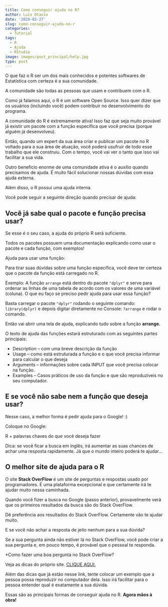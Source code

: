 ```yaml
---
title: Como conseguir ajuda no R?
author: Luis Otavio
date: '2020-02-27'
slug: como-conseguir-ajuda-no-r
categories:
  - Tutorial
tags:
  - R
  - Ajuda
  - RStudio
image: images/post_principal/help.jpg
type: post
---
```


O que faz o R ser um dos mais conhecidos e potentes softwares de Estatística com certeza é a sua comunidade.

A comunidade são todas as pessoas que usam e contribuem com o R.

Como já falamos aqui, o R é um software Open Source. Isso quer dizer que os usuários (incluindo você) podem contribuir no desenvolvimento do programa.

A comunidade do R é extremamente ativa! Isso faz que seja muito provável já existir um pacote com a função específica que você precisa (porque alguém já desenvolveu).

Então, quando um expert da sua área criar e publicar um pacote no R voltado para a sua área de atuação, você poderá usufruir de todo esse trabalho que ele construiu. Com o tempo, você vai ver o tanto que isso vai facilitar a sua vida.

Outro benefício enorme de uma comunidade ativa é o auxílio quando precisamos de ajuda. É muito fácil solucionar nossas dúvidas com essa ajuda externa. 

Além disso, o R possui uma ajuda interna.

Você pode seguir a seguinte direção quando precisar de ajuda:

## Você já sabe qual o pacote e função precisa usar?

Se esse é o seu caso, a ajuda do próprio R será suficiente. 

Todos os pacotes possuem uma documentação explicando como usar o pacote e cada função, com exemplos!

Ajuda para usar uma função:

Para tirar suas dúvidas sobre uma função específica, você deve ter certeza que o pacote da função está carregado no R.

Exemplo: A função ```arrange``` está dentro do pacote ```"dplyr"``` e serve para ordenar as linhas de uma tabela de acordo com os valores de uma variável (coluna). O que eu faço se preciso pedir ajuda para usar essa função?

Basta carregar o pacote ```"dplyr"``` rodando o seguinte comando: ```library(dplyr)``` e depois digitar diretamente no Console: ```?arrange``` e rodar o comando.

Então vai abrir uma tela de ajuda, explicando tudo sobre a função **arrange.**

O texto de ajuda das funções estará estruturado com as seguintes partes principais:

* Description – com uma breve descrição da função
* Usage – como está estruturada a função e o que você precisa informar para calcular o que deseja
* Arguments – informações sobre cada INPUT que você precisa colocar na função.
* Examples – Casos práticos de uso da função e que são reproduzíveis no seu computador.

## E se você não sabe nem a função que deseja usar?

Nesse caso, a melhor forma é pedir ajuda para o Google! :)

Coloque no Google: 

R + palavras chaves do que você deseja fazer

Dica: se você ficar a busca em inglês, irá aumentar as suas chances de achar uma resposta rapidamente. Já que o mundo inteiro poderá te ajudar...

## O melhor site de ajuda para o R

O site **Stack OverFlow** é um site de perguntas e respostas usado por programadores. É uma plataforma excepcional e que certamente irá te ajudar muito nessa caminhada.

Quando você fizer a busca no Google (passo anterior), provavelmente verá que os primeiros resultados da busca são do Stack OverFlow. 

Dê preferência aos resultados do Stack OverFlow. Certamente vão te ajudar muito.

E se você não achar a resposta de jeito nenhum para a sua dúvida?

Se a sua pergunta ainda não estiver lá no Stack OverFlow, você pode criar a sua pergunta e, em pouco tempo, é provável que o pessoal te responda.

*Como fazer uma boa pergunta no Stack OverFlow?

Veja as dicas do próprio site. [CLIQUE AQUI.](https://pt.stackoverflow.com/help/how-to-ask){target="_blank"}

Além das dicas que já estão nesse link, tente colocar um exemplo que a pessoa possa reproduzir no computador dela. Isso irá facilitar para o pessoa entender qual é exatamente a sua dúvida.

Essas são as principais formas de conseguir ajuda no R. **Agora mãos à obra!**


